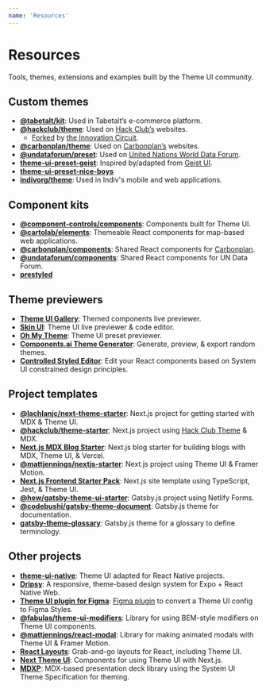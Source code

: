 ```yaml
---
name: 'Resources'
---
```


# Resources

Tools, themes, extensions and examples built by the Theme UI community.

## Custom themes

- [**@tabetalt/kit**](https://github.com/tabetalt/kit):
  Used in Tabetalt’s e-commerce platform.
- [**@hackclub/theme**](https://theme.hackclub.com):
  Used on [Hack Club’s](https://hackclub.com/) websites.
  - [Forked](https://github.com/the-innovation-circuit/theme) by [the Innovation Circuit](https://innovationcircuit.com).
- [**@carbonplan/theme**](https://github.com/carbonplan/theme):
  Used on [Carbonplan’s](https://carbonplan.org) websites.
- [**@undataforum/preset**](https://github.com/UNDataForum/design-system/tree/master/packages/preset):
  Used on [United Nations World Data Forum](https://undataforum.org/).
- [**theme-ui-preset-geist**](https://github.com/lachlanjc/theme-ui-preset-geist):
  Inspired by/adapted from [Geist UI](https://geist-ui.dev).
- [**theme-ui-preset-nice-boys**](https://github.com/nice-boys/theme-ui-preset-nice-boys)
- [**indivorg/theme**](https://github.com/indivorg/theme):
  Used in Indiv's mobile and web applications.  

## Component kits

- [**@component-controls/components**](https://github.com/ccontrols/component-controls/tree/master/ui/components):
  Components built for Theme UI.
- [**@cartolab/elements**](https://github.com/cartolab-gis/elements):
  Themeable React components for map-based web applications.
- [**@carbonplan/components**](https://github.com/carbonplan/components):
  Shared React components for [Carbonplan](https://carbonplan.org).
- [**@undataforum/components**](https://github.com/UNDataForum/design-system/tree/master/packages/components):
  Shared React components for UN Data Forum.
- [**prestyled**](https://github.com/pixelmord/prestyled)

## Theme previewers

- [**Theme UI Gallery**](https://theme-ui-gallery.netlify.app):
  Themed components live previewer.
- [**Skin UI**](https://www.skin-ui.com/):
  Theme UI live previewer & code editor.
- [**Oh My Theme**](https://www.oh-my-theme.com/):
  Theme UI preset previewer.
- [**Components.ai Theme Generator**](https://components.ai/theme-ui/):
  Generate, preview, & export random themes.
- [**Controlled Styled Editor**](https://github.com/Palmaswell/controlled-styled-editor):
  Edit your React components based on System UI constrained design principles.

## Project templates

- [**@lachlanjc/next-theme-starter**](https://github.com/lachlanjc/next-theme-starter):
  Next.js project for getting started with MDX & Theme UI.
- [**@hackclub/theme-starter**](https://github.com/hackclub/theme-starter):
  Next.js project using [Hack Club Theme](https://theme.hackclub.com) & MDX.
- [**Next.js MDX Blog Starter**](https://github.com/johnpolacek/nextjs-mdx-blog-starter):
  Next.js blog starter for building blogs with MDX, Theme UI, & Vercel.
- [**@mattjennings/nextjs-starter**](https://github.com/mattjennings/nextjs-starter):
  Next.js project using Theme UI & Framer Motion.
- [**Next.js Frontend Starter Pack**](https://github.com/freddydumont/theme-ui-next-boilerplate):
  Next.js site template using TypeScript, Jest, & Theme UI.
- [**@hew/gatsby-theme-ui-starter**](https://github.com/hew/gatsby-theme-ui-starter):
  Gatsby.js project using Netlify Forms.
- [**@codebushi/gatsby-theme-document**](https://github.com/codebushi/gatsby-theme-document):
  Gatsby.js theme for documentation.
- [**gatsby-theme-glossary**](https://github.com/johno/gatsby-theme-glossary):
  Gatsby.js theme for a glossary to define terminology.

## Other projects

- [**theme-ui-native**](https://github.com/samjbmason/theme-ui-native):
  Theme UI adapted for React Native projects.
- [**Dripsy**](https://github.com/nandorojo/dripsy):
  A responsive, theme-based design system for Expo + React Native Web.
- [**Theme UI plugin for Figma**](https://github.com/LekoArts/figma-theme-ui):
  [Figma plugin](https://www.figma.com/c/plugin/797015796747379907) to convert a Theme UI config to Figma Styles.
- [**@fabulas/theme-ui-modifiers**](https://github.com/fabulascode/theme-ui-modifiers):
  Library for using BEM-style modifiers on Theme UI components.
- [**@mattjennings/react-modal**](https://github.com/mattjennings/react-modal):
  Library for making animated modals with Theme UI & Framer Motion.
- [**React Layouts**](https://react-layouts.com/):
  Grab-and-go layouts for React, including Theme UI.
- [**Next Theme UI**](https://github.com/cobraz/next-theme-ui):
  Components for using Theme UI with Next.js.
- [**MDXP**](https://0phoff.github.io/MDXP):
  MDX-based presentation deck library using the System UI Theme Specification for theming.

